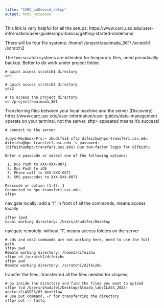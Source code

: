 ```yaml
---
title: "CARC_onDemand_setup"
output: html_notebook
---
```


This link is very helpful for all the setups:
https://www.carc.usc.edu/user-information/user-guides/hpc-basics/getting-started-ondemand


There will be four file systems:
/home1
/project/aealmada_561/
/scratch1
/scratch2

The two scratch systems are intended for temporary files, need periodically backup.
Better to do work under project folder.
```commands
# quick access scratch1 directory
cds

# quick access scratch2 directory
cds2

# to access the project directory
cd /project/aealmada_561
```


Transferring files between your local machine and the server (Discovery)
https://www.carc.usc.edu/user-information/user-guides/data-management
operate on your terminal, not the server.
sftp>   appeared means it's success!
```commands
# connect to the server

Judys-MacBook-Pro:~ zhudifei$ sftp difeizhu@hpc-transfer1.usc.edu
difeizhu@hpc-transfer1.usc.edu 's password: 
(difeizhu@hpc-transfer1.usc.edu) Duo two-factor login for difeizhu

Enter a passcode or select one of the following options:

 1. Duo Push to XXX-XXX-0871
 2. Duo Push to iOS
 3. Phone call to XXX-XXX-0871
 4. SMS passcodes to XXX-XXX-0871

Passcode or option (1-4): 1
Connected to hpc-transfer1.usc.edu.
sftp> 
```

navigate locally: add a "l" in front of all the commands, means access locally
```commands
sftp> lpwd
Local working directory: /Users/zhudifei/Desktop
```

navigate remotely: without "l", means access folders on the server
```commands
# cds and cds2 commands are not working here, need to use the full path
sftp> pwd
Remote working directory: /home1/difeizhu
sftp> cd /scratch1/difeizhu
sftp> pwd
Remote working directory: /scratch1/difeizhu
```

transfer the files
i transferred all the files needed for chipseq
```commands
# go inside the directory and find the files you want to upload
sftp> lcd /Users/zhudifei/Desktop/Almada_lab/CLASS_2023-master/CLASSES/03_Nextflow
# use put command, -r for transferring the directory
sftp> put -r fastq
```



